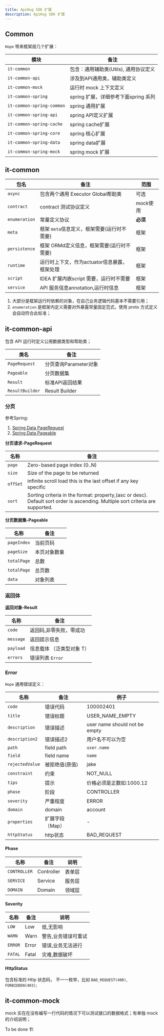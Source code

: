 ```yaml
---
title: ApiHug SDK 扩展
description: ApiHug SDK 扩展
---
```



## Common

`Hope` 带来框架层几个扩展：

| 模块                        | 备注                        |
|---------------------------|---------------------------|
| `it-common`               | 包含：通用辅助类(Utils), 通用协议定义   |
| `it-common-api`           | 涉及到API通用类，辅助类定义           |
| `it-common-mock`          | 运行时 mock 上下文定义            |
| `it-common-spring`        | spring 扩展，详细参考下面spring 系列 |
| `it-common-spring-common` | spring 通用扩展               |
| `it-common-spring-api`    | spring API定义扩展            |
| `it-common-spring-cache`  | spring cache扩展            |
| `it-common-spring-core`   | spring 核心扩展               |
| `it-common-spring-data`   | spring data扩展             |
| `it-common-spring-mock`   | spring mock 扩展            |


## it-common

| 包名            | 备注                         | 范围     |
|---------------|----------------------------|--------|
| `async`       | 包含两个通用 Executor Global帮助类  | 可选     |
| `contract`    | contract 测试协议定义            | mock使用 |
| `enumeration` | 常量定义协议                     | **必须** |
| `meta`        | 框架 `meta`信息定义，框架需要(运行时不需要) | 框架     |
| `persistence` | 框架 ORMd定义信息，框架需要(运行时不需要)   | 框架     |
| `runtime`     | 运行时上下文，作为actuator信息暴露，框架处理 | 框架     |
| `script`      | IDEA 扩展内嵌script 需要，运行时不需要  | 框架     |
| `service`     | API 服务信息annotation,运行时信息   | 框架     |

1. 大部分是框架运行时依赖的对象，在自己业务逻辑代码基本不需要引用；
2. `enumeration` 是框架内定义需要对外暴露常量固定范式，使用 proto 方式定义会自动符合此标准；

## it-common-api

包含 API 运行时定义公用数据类型和帮助类；

| 类名              | 备注              |
|-----------------|-----------------|
| `PageRequest`   | 分页查询Parameter对象 |
| `Pageable`      | 分页数据集           |
| `Result`        | 标准API返回结果       |
| `ResultBuilder` | Result Builder  |

### 分页

参考Spring:

1. [Spring Data PageRequest](https://github.com/spring-projects/spring-data-commons/blob/main/src/main/java/org/springframework/data/domain/PageRequest.java)
2. [Spring Data Pageable](https://github.com/spring-projects/spring-data-commons/blob/main/src/main/java/org/springframework/data/domain/Pageable.java)

**分页请求-PageRequest**

| 名称       | 备注                                                                                                                             |
|----------|--------------------------------------------------------------------------------------------------------------------------------|
| `page`   | Zero-based page index (0..N)                                                                                                   |
| `size`   | Size of the page to be returned                                                                                                |
| `offSet` | infinite scroll load this is the last offset if any key specific                                                               |
| `sort`   | Sorting criteria in the format: property,(asc or desc). Default sort order is ascending. Multiple sort criteria are supported. |


**分页数据集-Pageable**

| 名称          | 备注     |
|-------------|--------|
| `pageIndex` | 当前页码   |
| `pageSize`  | 本页对象数量 |
| `totalPage` | 总数     |
| `totalPage` | 总页数    |
| `data`      | 对象列表   |

### 返回体

**返回对象-Result**


| 名称        | 备注             |
|-----------|----------------|
| `code`    | 返回码,非零失败，零成功   |
| `message` | 返回提示信息         |
| `payload` | 信息载体 （泛类型对象 T） |
| `errors`  | 错误列表 `Error`   |


### Error

`Hope` 通用错误定义：

| 名称              | 备注         | 例子                            |
|-----------------|------------|-------------------------------|
| `code`          | 错误代码       | 100002401                     |
| `title`         | 错误标题       | USER_NAME_EMPTY               |
| `description`   | 错误描述       | user name should not be empty |
| `description2`  | 错误描述2      | 用户名不可以为空                      |
| `path`          | field path | `user.name`                   |
| `field`         | field name | `name`                        |
| `rejectedValue` | 被拒绝值(原值)   | jake                          |
| `constraint`    | 约束         | NOT_NULL                      |
| `tips`          | 提示         | 价格必须是正数如:1000.12              |
| `phase`         | 阶段         | CONTROLLER                    |
| `severity`      | 严重程度       | ERROR                         |
| `domain`        | domain     | account                       |
| `properties`    | 扩展字段（Map）  | -                             |
| `httpStatus`    | http状态     | BAD_REQUEST                   |


#### Phase

| 名称           | 备注         | 说明  |
|--------------|------------|-----|
| `CONTROLLER` | Controller | 表单层 |
| `SERVICE`    | Service    | 服务层 |
| `DOMAIN`     | Domain     | 领域层 |



#### Severity

| 名称      | 备注    | 说明         |
|---------|-------|------------|
| `LOW`   | Low   | 低,无影响      |
| `WARN`  | Warn  | 警告,业务错误可重试 |
| `ERROR` | Error | 错误,业务无法进行  |
| `FATAL` | Fatal | 灾难,数据破坏    |


#### HttpStatus

包含标准的 Http 状态码， 不一一枚举，比如 `BAD_REQUEST(400)`, `FORBIDDEN(403)`;


## it-common-mock

mock 实在在没有编写一行代码的情况下可以测试接口的数据格式；有单独 mock 的介绍说明；


<TipInfo>To be done 🏗️</TipInfo>
